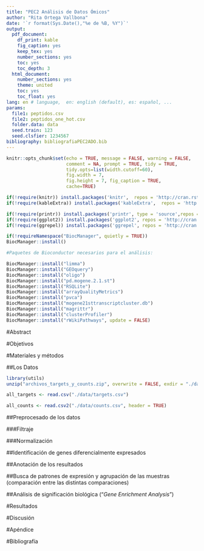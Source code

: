 ```yaml
---
title: "PEC2 Análisis de Datos Ómicos"
author: "Rita Ortega Vallbona"
date: '`r format(Sys.Date(),"%e de %B, %Y")`'
output: 
  pdf_document: 
    df_print: kable
    fig_caption: yes
    keep_tex: yes
    number_sections: yes
    toc: yes
    toc_depth: 3
  html_document: 
    number_sections: yes
    theme: united
    toc: yes
    toc_float: yes
lang: en # language,  en: english (default), es: español, ...
params:
  file1: peptidos.csv
  file2: peptidos_one_hot.csv
  folder.data: data
  seed.train: 123
  seed.clsfier: 1234567
bibliography: bibliografiaPEC2ADO.bib
---
```


```r
knitr::opts_chunk$set(echo = TRUE, message = FALSE, warning = FALSE,
                      comment = NA, prompt = TRUE, tidy = TRUE,
                      tidy.opts=list(width.cutoff=60),
                      fig.width = 7, 
                      fig.height = 7, fig_caption = TRUE, 
                      cache=TRUE)
```

```r
if(!require(knitr)) install.packages('knitr',  repos = 'http://cran.rstudio.com')
if(!require(kableExtra)) install.packages('kableExtra',  repos = 'http://cran.rstudio.com')

if(!require(printr)) install.packages('printr', type = 'source',repos = c('http://yihui.name/xran','http://cran.rstudio.com'))
if(!require(ggplot2)) install.packages('ggplot2', repos = 'http://cran.rstudio.com')
if(!require(ggrepel)) install.packages('ggrepel', repos = 'http://cran.rstudio.com')
```

```r
if(!requireNamespace("BiocManager", quietly = TRUE)) 
BiocManager::install()

#Paquetes de Bioconductor necesarios para el análisis:

BiocManager::install("limma")
BiocManager::install("GEOquery")
BiocManager::install("oligo")
BiocManager::install("pd.mogene.2.1.st")
BiocManager::install("RSQLite")
BiocManager::install("arrayQualityMetrics")
BiocManager::install("pvca")
BiocManager::install("mogene21sttranscriptcluster.db")
BiocManager::install("magrittr")
BiocManager::install("clusterProfiler")
BiocManager::install("rWikiPathways", update = FALSE)
```

#Abstract

#Objetivos

#Materiales y métodos

##Los Datos

```r
library(utils)
unzip("archivos_targets_y_counts.zip", overwrite = FALSE, exdir = "./data")

all_targets <- read.csv("./data/targets.csv")

all_counts <- read.csv2("./data/counts.csv", header = TRUE)
```


##Preprocesado de los datos

###Filtraje

###Normalización

##Identificación de genes diferencialmente expresados

##Anotación de los resultados

##Busca de patrones de expresión y agrupación de las muestras (comparación entre las distintas comparaciones)

##Análisis de significación biológica ("*Gene Enrichment Analysis*")

#Resultados 

#Discusión

#Apéndice

#Bibliografía

